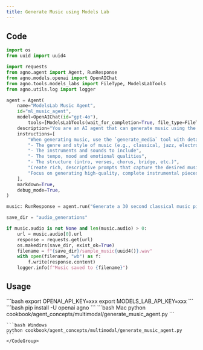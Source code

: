 ```yaml
---
title: Generate Music using Models Lab
---
```


## Code

```python
import os
from uuid import uuid4

import requests
from agno.agent import Agent, RunResponse
from agno.models.openai import OpenAIChat
from agno.tools.models_labs import FileType, ModelsLabTools
from agno.utils.log import logger

agent = Agent(
    name="ModelsLab Music Agent",
    id="ml_music_agent",
    model=OpenAIChat(id="gpt-4o"),
        tools=[ModelsLabTools(wait_for_completion=True, file_type=FileType.MP3)],
    description="You are an AI agent that can generate music using the ModelsLabs API.",
    instructions=[
        "When generating music, use the `generate_media` tool with detailed prompts that specify:",
        "- The genre and style of music (e.g., classical, jazz, electronic)",
        "- The instruments and sounds to include",
        "- The tempo, mood and emotional qualities",
        "- The structure (intro, verses, chorus, bridge, etc.)",
        "Create rich, descriptive prompts that capture the desired musical elements.",
        "Focus on generating high-quality, complete instrumental pieces.",
    ],
    markdown=True,
    debug_mode=True,
)

music: RunResponse = agent.run("Generate a 30 second classical music piece")

save_dir = "audio_generations"

if music.audio is not None and len(music.audio) > 0:
    url = music.audio[0].url
    response = requests.get(url)
    os.makedirs(save_dir, exist_ok=True)
    filename = f"{save_dir}/sample_music{uuid4()}.wav"
    with open(filename, "wb") as f:
        f.write(response.content)
    logger.info(f"Music saved to {filename}")
```

## Usage

<Steps>
  <Snippet file="create-venv-step.mdx" />

  <Step title="Set your API key">
    ```bash
    export OPENAI_API_KEY=xxx
    export MODELS_LAB_API_KEY=xxx
    ```
  </Step>

  <Step title="Install libraries">
    ```bash
    pip install -U openai agno
    ```
  </Step>

  <Step title="Run Agent">
    <CodeGroup>
    ```bash Mac
    python cookbook/agent_concepts/multimodal/generate_music_agent.py
    ```

    ```bash Windows
    python cookbook/agent_concepts/multimodal/generate_music_agent.py
    ```
    </CodeGroup>
  </Step>
</Steps>